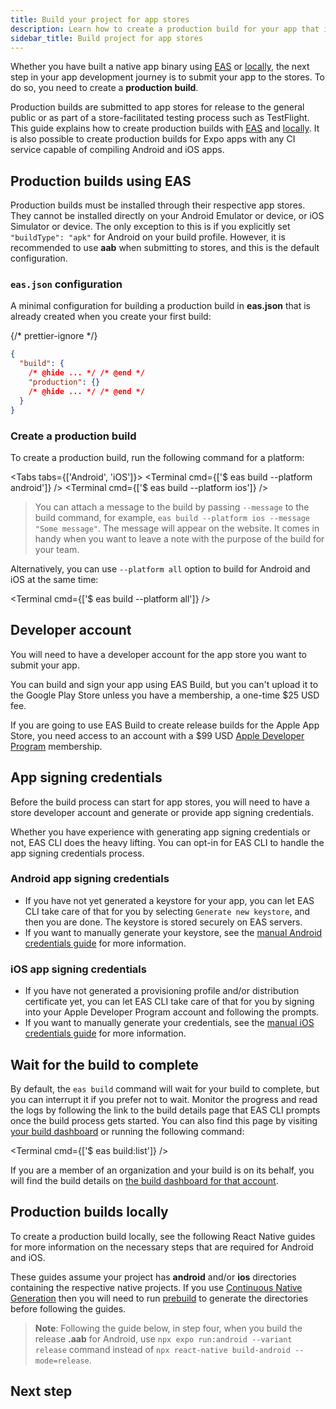 ```yaml
---
title: Build your project for app stores
description: Learn how to create a production build for your app that is ready to be submitted to app stores from the command line using EAS Build.
sidebar_title: Build project for app stores
---
```



Whether you have built a native app binary using [EAS](/build/setup/) or [locally](/guides/local-app-development/), the next step in your app development journey is to submit your app to the stores. To do so, you need to create a **production build**.

Production builds are submitted to app stores for release to the general public or as part of a store-facilitated testing process such as TestFlight. This guide explains how to create production builds with [EAS](#production-builds-using-eas) and [locally](#production-builds-locally). It is also possible to create production builds for Expo apps with any CI service capable of compiling Android and iOS apps.

## Production builds using EAS

Production builds must be installed through their respective app stores. They cannot be installed directly on your Android Emulator or device, or iOS Simulator or device. The only exception to this is if you explicitly set `"buildType": "apk"` for Android on your build profile. However, it is recommended to use **aab** when submitting to stores, and this is the default configuration.

### `eas.json` configuration

A minimal configuration for building a production build in **eas.json** that is already created when you create your first build:

{/* prettier-ignore */}
```json eas.json
{
  "build": {
    /* @hide ... */ /* @end */
    "production": {}
    /* @hide ... */ /* @end */
  }
}
```

### Create a production build

To create a production build, run the following command for a platform:

<Tabs tabs={['Android', 'iOS']}>
  <Tab>
    <Terminal cmd={['$ eas build --platform android']} />
  </Tab>
  <Tab>
    <Terminal cmd={['$ eas build --platform ios']} />
  </Tab>
</Tabs>

> You can attach a message to the build by passing `--message` to the build command, for example, `eas build --platform ios --message "Some message"`. The message will appear on the website. It comes in handy when you want to leave a note with the purpose of the build for your team.

Alternatively, you can use `--platform all` option to build for Android and iOS at the same time:

<Terminal cmd={['$ eas build --platform all']} />

## Developer account

You will need to have a developer account for the app store you want to submit your app.

<Collapsible summary="Google Play Developer membership is required to distribute to the Google Play Store.">

You can build and sign your app using EAS Build, but you can't upload it to the Google Play Store unless you have a membership, a one-time $25 USD fee.

</Collapsible>

<Collapsible summary="Apple Developer Program membership is required to build for the Apple App Store.">

If you are going to use EAS Build to create release builds for the Apple App Store, you need access to an account with a $99 USD [Apple Developer Program](https://developer.apple.com/programs) membership.

</Collapsible>

## App signing credentials

Before the build process can start for app stores, you will need to have a store developer account and generate or provide app signing credentials.

Whether you have experience with generating app signing credentials or not, EAS CLI does the heavy lifting. You can opt-in for EAS CLI to handle the app signing credentials process.

### Android app signing credentials

- If you have not yet generated a keystore for your app, you can let EAS CLI take care of that for you by selecting `Generate new keystore`, and then you are done. The keystore is stored securely on EAS servers.
- If you want to manually generate your keystore, see the [manual Android credentials guide](/app-signing/local-credentials#android-credentials) for more information.

### iOS app signing credentials

- If you have not generated a provisioning profile and/or distribution certificate yet, you can let EAS CLI take care of that for you by signing into your Apple Developer Program account and following the prompts.
- If you want to manually generate your credentials, see the [manual iOS credentials guide](/app-signing/local-credentials#ios-credentials) for more information.

## Wait for the build to complete

By default, the `eas build` command will wait for your build to complete, but you can interrupt it if you prefer not to wait. Monitor the progress and read the logs by following the link to the build details page that EAS CLI prompts once the build process gets started. You can also find this page by visiting [your build dashboard](https://expo.dev/builds) or running the following command:

<Terminal cmd={['$ eas build:list']} />

If you are a member of an organization and your build is on its behalf, you will find the build details on [the build dashboard for that account](https://expo.dev/accounts/[account]/builds).

## Production builds locally

To create a production build locally, see the following React Native guides for more information on the necessary steps that are required for Android and iOS.

These guides assume your project has **android** and/or **ios** directories containing the respective native projects. If you use [Continuous Native Generation](/workflow/continuous-native-generation) then you will need to run [prebuild](/workflow/prebuild) to generate the directories before following the guides.

> **Note**: Following the guide below, in step four, when you build the release **.aab** for Android, use `npx expo run:android --variant release` command instead of `npx react-native build-android --mode=release`.

<BoxLink
  title="Publishing to Google Play Store"
  description="Learn how to publish an app to Google Play Store by following the necessary steps manually."
  Icon={BookOpen02Icon}
  href="https://reactnative.dev/docs/signed-apk-android"
/>

<BoxLink
  title="Publishing to Apple App Store"
  description="Learn how to publish an app to Apple App Store by following the necessary steps manually."
  Icon={BookOpen02Icon}
  href="https://reactnative.dev/docs/publishing-to-app-store"
/>

## Next step

<BoxLink
  title="App stores best practices"
  description="Learn about the best practices for submitting your app to app stores."
  Icon={BookOpen02Icon}
  href="/distribution/app-stores/"
/>
